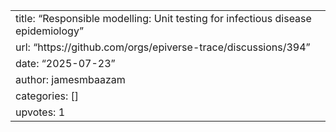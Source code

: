 ---
title: "Responsible modelling: Unit testing for infectious disease epidemiology"
url: "https://github.com/orgs/epiverse-trace/discussions/394"
date: "2025-07-23"
author: jamesmbaazam
categories: []
upvotes: 1
---